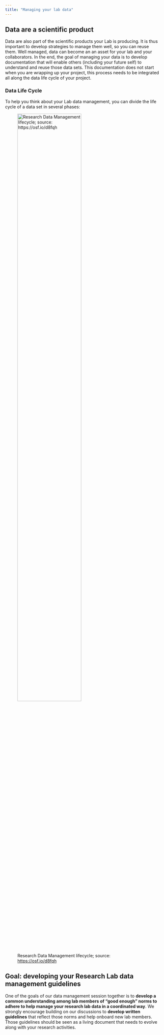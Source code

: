 ```yaml
---
title: "Managing your lab data"
---
```



## Data are a scientific product

Data are also part of the scientific products your Lab is producing. It is thus important to develop strategies to manage them well, so you can reuse them. Well managed, data can become an an asset for your lab and your collaborators. In the end, the goal of managing your data is to develop documentation that will enable others (including your future self) to understand and reuse those data sets. This documentation does not start when you are wrapping up your project, this process needs to be integrated all along the data life cycle of your project.


### Data Life Cycle

To help you think about your Lab data management, you can divide the life cycle of a data set in several phases:

![Research Data Management lifecycle; source: <https://osf.io/d8fqh>](img/data_lifecycle_rdm.png){width="70%" fig-align="center"}

## Goal: developing your Research Lab data management guidelines

One of the goals of our data management session together is to **develop a common understanding among lab members of “good enough” norms to adhere to help manage your research lab data in a coordinated way**.  We strongly encourage building on our discussions to **develop written guidelines** that reflect those norms and help onboard new lab members. Those guidelines should be seen as a living document that needs to evolve along with your research activities.
